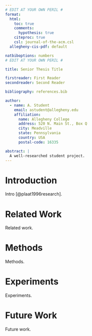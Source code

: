 ```yaml
---
# EDIT AT YOUR OWN PERIL #
format:
  html:
    toc: true
    comments:
      hypothesis: true
    citeproc: true
    csl: journal-of-the-acm.csl
  allegheny-cis-pdf: default

natbiboptions: numbers
# EDIT AT YOUR OWN PERIL #

title: Senior Thesis Title

firstreader: First Reader
secondreader: Second Reader

bibliography: references.bib

author:
  - name: A. Student
    email: astudent@allegheny.edu
    affiliation:
      name: Allegheny College
      address: 520 N. Main St., Box Q
      city: Meadville
      state: Pennsylvania
      country: USA
      postal-code: 16335

abstract: |
  A well-researched student project.
---
```


# Introduction

Intro [@plaat1996research].

# Related Work

Related work.

# Methods

Methods.

# Experiments

Experiments.

# Future Work

Future work.
